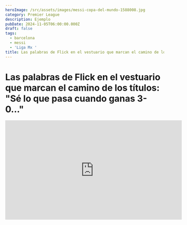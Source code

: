 ```yaml
---
heroImage: /src/assets/images/messi-copa-del-mundo-1588008.jpg
category: Premier League
description: Ejemplo
pubDate: 2024-11-05T06:00:00.000Z
draft: false
tags:
  - barcelona
  - messi
  - 'Liga Mx '
title: Las palabras de Flick en el vestuario que marcan el camino de los títulos
---
```


# Las palabras de Flick en el vestuario que marcan el camino de los títulos: "Sé lo que pasa cuando ganas 3-0..."

<iframe
	width='560'
	height='315'
	src='https://www.youtube-nocookie.com/embed/xhYpKhtyWug?si=yRi6X2YkjhKOTJGr'
	title='YouTube video player'
	frameborder='0'
	allow='accelerometer; autoplay; clipboard-write; encrypted-media; gyroscope; picture-in-picture; web-share'
	referrerpolicy='strict-origin-when-cross-origin'
	allowfullscreen
/>
